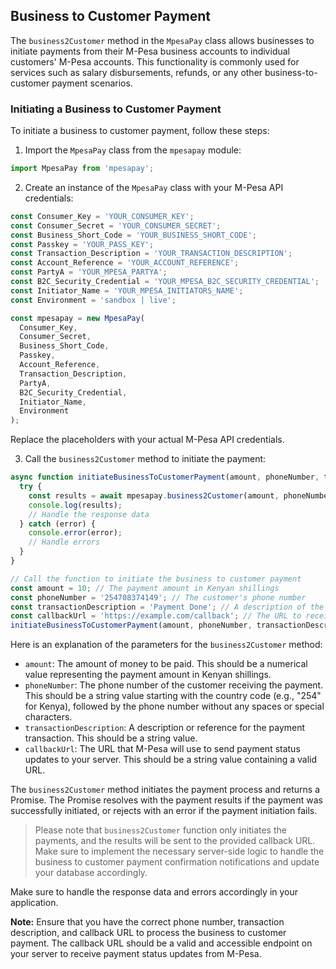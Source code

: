 ## Business to Customer Payment

The `business2Customer` method in the `MpesaPay` class allows businesses to initiate payments from their M-Pesa business accounts to individual customers' M-Pesa accounts. This functionality is commonly used for services such as salary disbursements, refunds, or any other business-to-customer payment scenarios.

### Initiating a Business to Customer Payment

To initiate a business to customer payment, follow these steps:

1. Import the `MpesaPay` class from the `mpesapay` module:

```javascript
import MpesaPay from 'mpesapay';
```

2. Create an instance of the `MpesaPay` class with your M-Pesa API credentials:

```javascript
const Consumer_Key = 'YOUR_CONSUMER_KEY';
const Consumer_Secret = 'YOUR_CONSUMER_SECRET';
const Business_Short_Code = 'YOUR_BUSINESS_SHORT_CODE';
const Passkey = 'YOUR_PASS_KEY';
const Transaction_Description = 'YOUR_TRANSACTION_DESCRIPTION';
const Account_Reference = 'YOUR_ACCOUNT_REFERENCE';
const PartyA = 'YOUR_MPESA_PARTYA';
const B2C_Security_Credential = 'YOUR_MPESA_B2C_SECURITY_CREDENTIAL';
const Initiator_Name = 'YOUR_MPESA_INITIATORS_NAME';
const Environment = 'sandbox | live';

const mpesapay = new MpesaPay(
  Consumer_Key,
  Consumer_Secret,
  Business_Short_Code,
  Passkey,
  Account_Reference,
  Transaction_Description,
  PartyA,
  B2C_Security_Credential,
  Initiator_Name,
  Environment
);
```

Replace the placeholders with your actual M-Pesa API credentials.

3. Call the `business2Customer` method to initiate the payment:

```javascript
async function initiateBusinessToCustomerPayment(amount, phoneNumber, transactionDescription, callbackUrl) {
  try {
    const results = await mpesapay.business2Customer(amount, phoneNumber, transactionDescription, callbackUrl);
    console.log(results);
    // Handle the response data
  } catch (error) {
    console.error(error);
    // Handle errors
  }
}

// Call the function to initiate the business to customer payment
const amount = 10; // The payment amount in Kenyan shillings
const phoneNumber = '254708374149'; // The customer's phone number
const transactionDescription = 'Payment Done'; // A description of the payment
const callbackUrl = 'https://example.com/callback'; // The URL to receive payment status updates
initiateBusinessToCustomerPayment(amount, phoneNumber, transactionDescription, callbackUrl);
```

Here is an explanation of the parameters for the `business2Customer` method:

- `amount`: The amount of money to be paid. This should be a numerical value representing the payment amount in Kenyan shillings.
- `phoneNumber`: The phone number of the customer receiving the payment. This should be a string value starting with the country code (e.g., "254" for Kenya), followed by the phone number without any spaces or special characters.
- `transactionDescription`: A description or reference for the payment transaction. This should be a string value.
- `callbackUrl`: The URL that M-Pesa will use to send payment status updates to your server. This should be a string value containing a valid URL.

The `business2Customer` method initiates the payment process and returns a Promise. The Promise resolves with the payment results if the payment was successfully initiated, or rejects with an error if the payment initiation fails.

> Please note that ```business2Customer``` function only initiates the payments, and the results will be sent to the provided callback URL. Make sure to implement the necessary server-side logic to handle the business to customer payment confirmation notifications and update your database accordingly.

Make sure to handle the response data and errors accordingly in your application.

**Note:** Ensure that you have the correct phone number, transaction description, and callback URL to process the business to customer payment. The callback URL should be a valid and accessible endpoint on your server to receive payment status updates from M-Pesa.